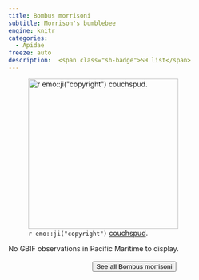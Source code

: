 ```yaml
---
title: Bombus morrisoni
subtitle: Morrison's bumblebee
engine: knitr
categories:
  - Apidae
freeze: auto
description:  <span class="sh-badge">SH list</span>
---
```

![`r emo::ji("copyright")` [couchspud ](https://inaturalist.ca/photos/316224630).](https://inaturalist-open-data.s3.amazonaws.com/photos/316224630/medium.jpg){height=300}



No GBIF observations in Pacific Maritime to display.
<br><br>
<center>


<a href="https://inaturalist.ca/observations?place_id=any&quality_grade=research&subview=map&taxon_id=324278"><button type="button" class="btn btn-secondary">See all Bombus morrisoni <i class="fa-solid fa-arrow-up-right-from-square"></i> </button></a>
</center>
